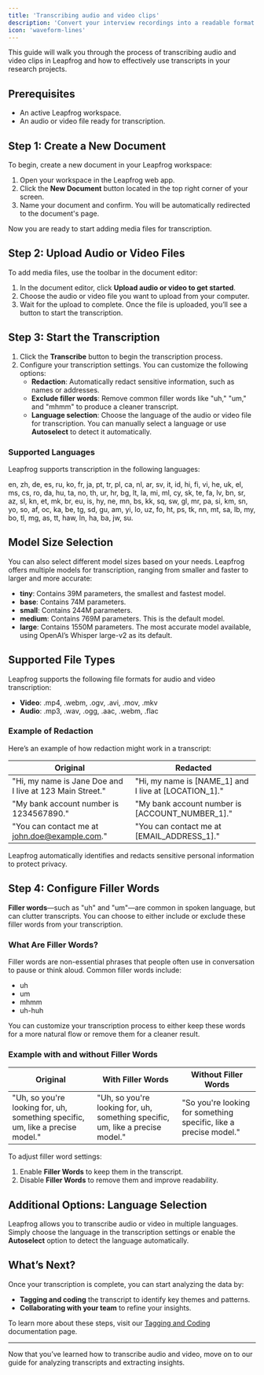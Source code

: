 ```yaml
---
title: 'Transcribing audio and video clips'
description: 'Convert your interview recordings into a readable format'
icon: 'waveform-lines'
---
```


<!-- ![Transcribing audio and video clips](/assets/docs/transcribe-clips/cover.svg) -->

This guide will walk you through the process of transcribing audio and video clips in Leapfrog and how to effectively use transcripts in your research projects.

## Prerequisites

- An active Leapfrog workspace.
- An audio or video file ready for transcription.

## Step 1: Create a New Document

To begin, create a new document in your Leapfrog workspace:

<!-- ![Create a new document](/assets/docs/transcribe-clips/create-document.svg) -->

1. Open your workspace in the Leapfrog web app.
2. Click the **New Document** button located in the top right corner of your screen.
3. Name your document and confirm. You will be automatically redirected to the document's page.

Now you are ready to start adding media files for transcription.

## Step 2: Upload Audio or Video Files

To add media files, use the toolbar in the document editor:

<!-- ![Add a new transcript](/assets/docs/transcribe-clips/insert-transcript.svg) -->

1. In the document editor, click **Upload audio or video to get started**.
2. Choose the audio or video file you want to upload from your computer.
3. Wait for the upload to complete. Once the file is uploaded, you’ll see a button to start the transcription.

## Step 3: Start the Transcription

1. Click the **Transcribe** button to begin the transcription process.
2. Configure your transcription settings. You can customize the following options:
   - **Redaction**: Automatically redact sensitive information, such as names or addresses.
   - **Exclude filler words**: Remove common filler words like "uh," "um," and "mhmm" to produce a cleaner transcript.
   - **Language selection**: Choose the language of the audio or video file for transcription. You can manually select a language or use **Autoselect** to detect it automatically.

### Supported Languages

Leapfrog supports transcription in the following languages: 

en, zh, de, es, ru, ko, fr, ja, pt, tr, pl, ca, nl, ar, sv, it, id, hi, fi, vi, he, uk, el, ms, cs, ro, da, hu, ta, no, th, ur, hr, bg, lt, la, mi, ml, cy, sk, te, fa, lv, bn, sr, az, sl, kn, et, mk, br, eu, is, hy, ne, mn, bs, kk, sq, sw, gl, mr, pa, si, km, sn, yo, so, af, oc, ka, be, tg, sd, gu, am, yi, lo, uz, fo, ht, ps, tk, nn, mt, sa, lb, my, bo, tl, mg, as, tt, haw, ln, ha, ba, jw, su.

## Model Size Selection

You can also select different model sizes based on your needs. Leapfrog offers multiple models for transcription, ranging from smaller and faster to larger and more accurate:

- **tiny**: Contains 39M parameters, the smallest and fastest model.
- **base**: Contains 74M parameters.
- **small**: Contains 244M parameters.
- **medium**: Contains 769M parameters. This is the default model.
- **large**: Contains 1550M parameters. The most accurate model available, using OpenAI’s Whisper large-v2 as its default.

## Supported File Types

Leapfrog supports the following file formats for audio and video transcription:

- **Video**: .mp4, .webm, .ogv, .avi, .mov, .mkv
- **Audio**: .mp3, .wav, .ogg, .aac, .webm, .flac

### Example of Redaction

Here’s an example of how redaction might work in a transcript:

| **Original**                                                      | **Redacted**                                              |
| ------------------------------------------------------------------ | --------------------------------------------------------- |
| "Hi, my name is Jane Doe and I live at 123 Main Street."           | "Hi, my name is [NAME_1] and I live at [LOCATION_1]."     |
| "My bank account number is 1234567890."                            | "My bank account number is [ACCOUNT_NUMBER_1]."           |
| "You can contact me at john.doe@example.com."                      | "You can contact me at [EMAIL_ADDRESS_1]."                |

Leapfrog automatically identifies and redacts sensitive personal information to protect privacy.

## Step 4: Configure Filler Words

**Filler words**—such as "uh" and "um"—are common in spoken language, but can clutter transcripts. You can choose to either include or exclude these filler words from your transcription.

### What Are Filler Words?

Filler words are non-essential phrases that people often use in conversation to pause or think aloud. Common filler words include:
- uh
- um
- mhmm
- uh-huh

You can customize your transcription process to either keep these words for a more natural flow or remove them for a cleaner result.

### Example with and without Filler Words

| **Original**                | **With Filler Words**                                                           | **Without Filler Words**                                                |
| --------------------------- | -------------------------------------------------------------------------------- | ----------------------------------------------------------------------- |
| "Uh, so you're looking for, uh, something specific, um, like a precise model." | "Uh, so you're looking for, uh, something specific, um, like a precise model." | "So you're looking for something specific, like a precise model." |

To adjust filler word settings:
1. Enable **Filler Words** to keep them in the transcript.
2. Disable **Filler Words** to remove them and improve readability.

## Additional Options: Language Selection

Leapfrog allows you to transcribe audio or video in multiple languages. Simply choose the language in the transcription settings or enable the **Autoselect** option to detect the language automatically.

## What’s Next?

Once your transcription is complete, you can start analyzing the data by:
- **Tagging and coding** the transcript to identify key themes and patterns.
- **Collaborating with your team** to refine your insights.

To learn more about these steps, visit our [Tagging and Coding](https://leapfrog.com/docs/coding) documentation page.

---
Now that you’ve learned how to transcribe audio and video, move on to our guide for analyzing transcripts and extracting insights.
